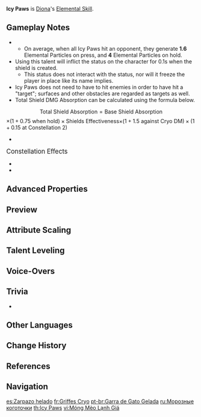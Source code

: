 {{Talent Infobox
|image         = Talent Icy Paws.png
|character     = Diona
|type          = Elemental Skill
|info          = Fires an Icy Paw that deals {{Color|Cryo DMG}} to opponents and forms a shield on hit.<br />The shield's DMG Absorption scales based on Diona's Max HP, and its duration scales off the number of Icy Paws that hit their target.<br /><br />'''Press'''<br />Rapidly fires off 2 Icy Paws.<br /><br />'''Hold'''<br />Dashes back quickly before firing five Icy Paws.<br />The shield created by a Hold attack will gain a 75% DMG Absorption Bonus.<br /><br />The shield has a 250% {{Color|Cryo DMG}} Absorption Bonus, and will cause your active character to become affected by {{Cryo}} at the point of formation for a short duration.
|energyGen     = Each Icy Paw which hits an opponent generates approximately '''0.8''' Elemental Particles.
|particles     = 0.8×2
|particlesHold = 0.8×5
|scale_att1    = Max HP
|scale_att2    = ATK
|utility1      = Shield
|utility2      = Shield Improvement
|utility3      = Frozen Status to Self
|CD            = 6s
|CDHold        = 15s
|attr1         = Icy Paw DMG
|value1        = 41.9–89.1% per paw
|attr2         = Base Shield DMG Absorption
|value2        = 7.2–15.3% Max HP+693–1905
}}
{{Description|When she first started bartending, Diona found that no matter how much ice she put in her cocktails, it would never do a drunkard any harm. That all changed when she received her [[Vision]] &mdash; now she can form ice cold enough to cause severe brainfreeze. Five out of five stars!}}
'''Icy Paws''' is [[Diona]]'s [[Elemental Skill]].

==Gameplay Notes==
* {{TalentNote|particles|an Icy Paw|~0.8}}
** On average, when all Icy Paws hit an opponent, they generate '''1.6''' Elemental Particles on press, and '''4''' Elemental Particles on hold.
* Using this talent will inflict the {{Color|Cryo|Frozen}} status on the character for 0.1s when the shield is created.
** This status does not interact with the {{Color|Wet}} status, nor will it freeze the player in place like its name implies.
* Icy Paws does not need to have to hit enemies in order to have hit a "target"; surfaces and other obstacles are regarded as targets as well.
* Total Shield DMG Absorption can be calculated using the formula below.
:<math>\text{Total Shield Absorption} =  \text{Base Shield Absorption}</math><math> \times (1 + 0.75 \text{ when hold}) \times \text{Shields Effectiveness} \times</math><math> (1 + 1.5 \text{ against Cryo DM}) \times (1 + 0.15 \text{ at Constellation 2})</math>
* {{TalentNote|character=Diona|talent=Icy Paws|ascension|1|Cat's Tail Secret Menu}}

;<big>Constellation Effects</big>
* {{TalentNote|constellation|2|Shaken, Not Purred}}
* {{TalentNote|constellation|5|Double Shot, on the Rocks}}

==Advanced Properties==
{{Advanced Properties
|title   = Icy Paw DMG
|gu      = 1U
|icdtag  = Elemental Skill
|icdtype = 2.5s/3 Hits
|poise   = 30
|impulse = 2

|title2   = Frozen to Self
|gu2      = 2U, 0.1s
|icdtag2  = none
|poise2   = —
|impulse2 = —
}}

==Preview==
{{Preview
|file1=Icy Paws Press Preview
|caption1=Press

|file2=Icy Paws Hold Preview
|caption2=Hold
}}
{{clr}}

==Attribute Scaling==
{{Talent Scaling
|talentType=Elemental Skill
|levels=14
|order=icypawdmg,baseshielddmgabsorption,duration,presscd,holdingcd
|titles=Icy Paw DMG (%),Base Shield DMG Absorption,Duration,Press CD,Holding CD
|icypawdmg_1=41.92 per Paw
|icypawdmg_2=45.06 per Paw
|icypawdmg_3=48.21 per Paw
|icypawdmg_4=52.4 per Paw
|icypawdmg_5=55.54 per Paw
|icypawdmg_6=58.69 per Paw
|icypawdmg_7=62.88 per Paw
|icypawdmg_8=67.07 per Paw
|icypawdmg_9=71.26 per Paw
|icypawdmg_10=75.46 per Paw
|icypawdmg_11=79.65 per Paw
|icypawdmg_12=83.84 per Paw
|icypawdmg_13=89.08 per Paw
|icypawdmg_14=94.3 per Paw
|baseshielddmgabsorption_1=7.2% Max HP+692.8
|baseshielddmgabsorption_2=7.74% Max HP+762
|baseshielddmgabsorption_3=8.28% Max HP+837.16
|baseshielddmgabsorption_4=9% Max HP+918
|baseshielddmgabsorption_5=9.54% Max HP+1004
|baseshielddmgabsorption_6=10.08% Max HP+1096
|baseshielddmgabsorption_7=10.8% Max HP+1195
|baseshielddmgabsorption_8=11.52% Max HP+1299
|baseshielddmgabsorption_9=12.24% Max HP+1408
|baseshielddmgabsorption_10=12.96% Max HP+1524
|baseshielddmgabsorption_11=13.68% Max HP+1645
|baseshielddmgabsorption_12=14.4% Max HP+1772
|baseshielddmgabsorption_13=15.3% Max HP+1905
|baseshielddmgabsorption_14=16.2% Max HP+2044
|duration_1=1.8s per Paw
|duration_2=1.9s per Paw
|duration_3=2s per Paw
|duration_4=2.1s per Paw
|duration_5=2.2s per Paw
|duration_6=2.3s per Paw
|duration_7=2.4s per Paw
|duration_8=2.4s per Paw
|duration_9=2.4s per Paw
|duration_10=2.4s per Paw
|duration_11=2.4s per Paw
|duration_12=2.4s per Paw
|duration_13=2.4s per Paw
|duration_14=2.4s per Paw
|presscd=6s
|holdingcd=15s
}}

==Talent Leveling==
{{Talent Upgrade|Diona}}

==Voice-Overs==
{{Talent VO}}

==Trivia==
*{{TalentNote|clap}}

==Other Languages==
{{Other Languages
|en      = Icy Paws
|zhs     = 猫爪冻冻
|zhs_rm  = Māo zhǎo dòngdong
|zht     = 貓爪凍凍
|zht_rm  = Māo zhǎo dòngdong
|zh_tl   = Frozen Cat's Claw
|ja      = フリーズキャッツクロー
|ja_rm   = Furiizu kyattsu kuroo
|ja_tl   = Frozen Cat's Claw
|ko      = 꽁꽁젤리
|ko_rm   = Kkongkkongjelli
|ko_tl   = Freezing Jelly
|ko_note = In Korea, Koreans call the Cat's paw pad cutely and call it 냥젤리(Nyangjelly).
|es      = Zarpazo helado
|es_tl   = Frozen Claw
|fr      = Griffes Cryo
|fr_tl   = Cryo Claws
|ru      = Морозные коготочки
|ru_tl   = Frosty Claws
|th      = Icy Paws
|vi      = Móng Mèo Lạnh Giá
|vi_tl   = Cold Cat Claws
|de      = Eistatzen
|de_tl   = Icy Paws
|id      = Icy Paws
|pt      = Garra de Gato Gelada
|pt_tl   = 
|tr      = Buz Patisi
|tr_tl   = 
|it      = Zampe glaciali
|it_tl   = Icy Paws
}}

==Change History==
{{Change History|1.1}}

==References==
{{Reflist}}

==Navigation==
{{Talent Navbox|Diona}}

[[es:Zarpazo helado]]
[[fr:Griffes Cryo]]
[[pt-br:Garra de Gato Gelada]]
[[ru:Морозные коготочки]]
[[th:Icy Paws]]
[[vi:Móng Mèo Lạnh Giá]]